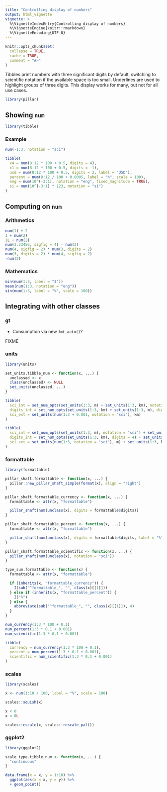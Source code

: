 ```yaml
---
title: "Controlling display of numbers"
output: html_vignette
vignette: >
  %\VignetteIndexEntry{Controlling display of numbers}
  %\VignetteEngine{knitr::rmarkdown}
  %\VignetteEncoding{UTF-8}
---
```


```r
knitr::opts_chunk$set(
  collapse = TRUE,
  cache = TRUE,
  comment = "#>"
)
```

Tibbles print numbers with three significant digits by default, switching to scientific notation if the available space is too small.
Underlines are used to highlight groups of three digits.
This display works for many, but not for all use cases.

```r
library(pillar)
```

## Showing `num`

```r
library(tibble)
```


### Example

```r
num(-1:3, notation = "sci")

tibble(
  x4 = num(8:12 * 100 + 0.5, digits = 4),
  x1 = num(8:12 * 100 + 0.5, digits = -1),
  usd = num(8:12 * 100 + 0.5, digits = 2, label = "USD"),
  percent = num(8:12 / 100 + 0.0005, label = "%", scale = 100),
  eng = num(10^(-3:1), notation = "eng", fixed_magnitude = TRUE),
  si = num(10^(-3:1) * 123, notation = "si")
)
```


## Computing on `num`

### Arithmetics

```r
num(1) + 2
1 + num(2)
1L + num(2)
num(3.23456, sigfig = 4) - num(2)
num(4, sigfig = 2) * num(3, digits = 2)
num(3, digits = 2) * num(4, sigfig = 2)
-num(2)
```

### Mathematics

```r
min(num(1:3, label = "$"))
mean(num(1:3, notation = "eng"))
sin(num(1:3, label = "%", scale = 100))
```

## Integrating with other classes

### gt

- Consumption via new `fmt_auto()`?

FIXME

### units

```r
library(units)

set_units.tibble_num <- function(x, ...) {
  unclassed <- x
  class(unclassed) <- NULL
  set_units(unclassed, ...)
}

tibble(
  sci_int = set_num_opts(set_units(1:3, m) + set_units(1:3, km), notation = "sci"),
  digits_int = set_num_opts(set_units(1:3, km) + set_units(1:3, m), digits = 4),
  sci_ext = set_units(num(1:3 + 0.001, notation = "sci"), km)
)

tibble(
  sci_int = set_num_opts(set_units(1:3, m), notation = "sci") + set_units(1:3, km),
  digits_int = set_num_opts(set_units(1:3, km), digits = 4) + set_units(1:3, m),
  sci_ext = set_units(num(1:3, notation = "sci"), m) + set_units(1:3, km)
)
```

### formattable

```r
library(formattable)

pillar_shaft.formattable <- function(x, ...) {
  pillar::new_pillar_shaft_simple(format(x), align = "right")
}

pillar_shaft.formattable_currency <- function(x, ...) {
  formattable <- attr(x, "formattable")

  pillar_shaft(num(unclass(x), digits = formattable$digits))
}

pillar_shaft.formattable_percent <- function(x, ...) {
  formattable <- attr(x, "formattable")

  pillar_shaft(num(unclass(x), digits = formattable$digits, label = "%", scale = 100))
}

pillar_shaft.formattable_scientific <- function(x, ...) {
  pillar_shaft(num(unclass(x), notation = "sci"))
}

type_sum.formattable <- function(x) {
  formattable <- attr(x, "formattable")

  if (inherits(x, "formattable_currency")) {
    I(sub("^formattable_", "", class(x)[[1]]))
  } else if (inherits(x, "formattable_percent")) {
    I("%")
  } else {
    abbreviate(sub("^formattable_", "", class(x)[[1]]), 4)
  }
}

num_currency(1:3 * 100 + 0.1)
num_percent(1:3 * 0.1 + 0.001)
num_scientific(1:3 * 0.1 + 0.001)

tibble(
  currency = num_currency(1:3 * 100 + 0.1),
  percent = num_percent(1:3 * 0.1 + 0.001),
  scientific = num_scientific(1:3 * 0.1 + 0.001)
)
```

### scales

```r
library(scales)

x <- num(1:10 / 100, label = "%", scale = 100)

scales::squish(x)

x < 0
x < 0L

scales::cscale(x, scales::rescale_pal())
```

### ggplot2

```r
library(ggplot2)

scale_type.tibble_num <- function(x, ...) {
  "continuous"
}

data.frame(x = x, y = 1:10) %>%
  ggplot(aes(x = x, y = y)) %>%
  + geom_point()
```
